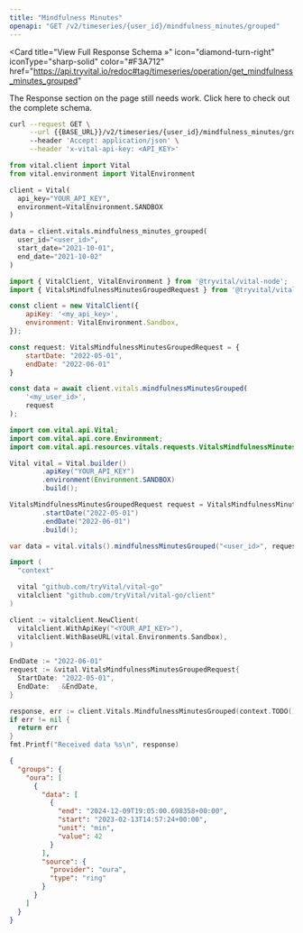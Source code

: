 ```yaml
---
title: "Mindfulness Minutes"
openapi: "GET /v2/timeseries/{user_id}/mindfulness_minutes/grouped"
---
```


<Card
  title="View Full Response Schema »"
  icon="diamond-turn-right"
  iconType="sharp-solid"
  color="#F3A712"
  href="https://api.tryvital.io/redoc#tag/timeseries/operation/get_mindfulness_minutes_grouped"
>
  The Response section on the page still needs work. Click here to check out the complete schema.
</Card>

<RequestExample>

```bash cURL
curl --request GET \
     --url {{BASE_URL}}/v2/timeseries/{user_id}/mindfulness_minutes/grouped?start_date={{START_DATE}}&end_date={{END_DATE}} \
     --header 'Accept: application/json' \
     --header 'x-vital-api-key: <API_KEY>'
```

```python Python
from vital.client import Vital
from vital.environment import VitalEnvironment

client = Vital(
  api_key="YOUR_API_KEY",
  environment=VitalEnvironment.SANDBOX
)

data = client.vitals.mindfulness_minutes_grouped(
  user_id="<user_id>", 
  start_date="2021-10-01", 
  end_date="2021-10-02"
)
```

```javascript Node
import { VitalClient, VitalEnvironment } from '@tryvital/vital-node';
import { VitalsMindfulnessMinutesGroupedRequest } from '@tryvital/vital-node/api/resources/vitals';

const client = new VitalClient({
    apiKey: '<my_api_key>',
    environment: VitalEnvironment.Sandbox,
});

const request: VitalsMindfulnessMinutesGroupedRequest = {
    startDate: "2022-05-01",
    endDate: "2022-06-01"
}

const data = await client.vitals.mindfulnessMinutesGrouped(
    '<my_user_id>',
    request
);
```

```java Java
import com.vital.api.Vital;
import com.vital.api.core.Environment;
import com.vital.api.resources.vitals.requests.VitalsMindfulnessMinutesGroupedRequest;

Vital vital = Vital.builder()
        .apiKey("YOUR_API_KEY")
        .environment(Environment.SANDBOX)
        .build();

VitalsMindfulnessMinutesGroupedRequest request = VitalsMindfulnessMinutesGroupedRequest.builder()
        .startDate("2022-05-01")
        .endDate("2022-06-01")
        .build();

var data = vital.vitals().mindfulnessMinutesGrouped("<user_id>", request);
```

```go Go
import (
  "context"

  vital "github.com/tryVital/vital-go"
  vitalclient "github.com/tryVital/vital-go/client"
)

client := vitalclient.NewClient(
  vitalclient.WithApiKey("<YOUR_API_KEY>"),
  vitalclient.WithBaseURL(vital.Environments.Sandbox),
)

EndDate := "2022-06-01"
request := &vital.VitalsMindfulnessMinutesGroupedRequest{
  StartDate: "2022-05-01",
  EndDate:   &EndDate,
}

response, err := client.Vitals.MindfulnessMinutesGrouped(context.TODO(), "*", request)
if err != nil {
  return err
}
fmt.Printf("Received data %s\n", response)
```

</RequestExample>

<ResponseExample>

```json Example
{
  "groups": {
    "oura": [
      {
        "data": [
          {
            "end": "2024-12-09T19:05:00.698358+00:00",
            "start": "2023-02-13T14:57:24+00:00",
            "unit": "min",
            "value": 42
          }
        ],
        "source": {
          "provider": "oura",
          "type": "ring"
        }
      }
    ]
  }
}
```

</ResponseExample>
